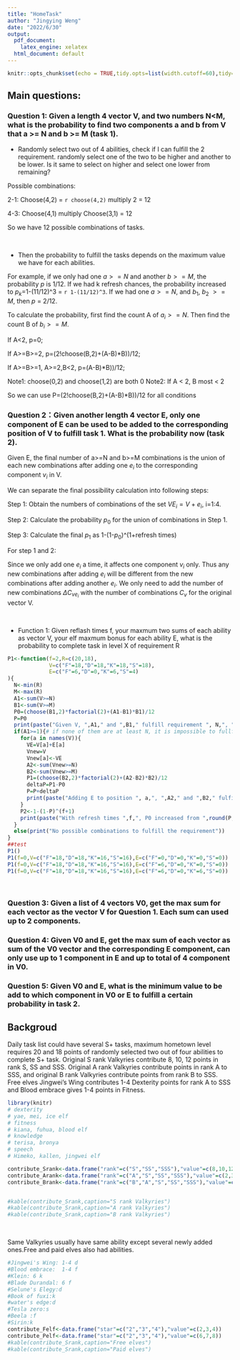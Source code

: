 ```yaml
---
title: "HomeTask"
author: "Jingying Weng"
date: "2022/6/30"
output:
  pdf_document: 
    latex_engine: xelatex
  html_document: default
---
```


```r
knitr::opts_chunk$set(echo = TRUE,tidy.opts=list(width.cutoff=60),tidy=TRUE)
```

## Main questions:

### Question 1: Given a length 4 vector V, and two numbers N<M, what is the probability to find two components a and b from V that a >= N and b >= M (task 1).

* Randomly select two out of 4 abilities, check if I can fulfill the 2 requirement. randomly select one of the two to be higher and another to be lower. Is it same to select on higher and select one lower from remaining?

Possible combinations:

2-1: Choose(4,2) = `r choose(4,2)` multiply 2 = 12

4-3: Choose(4,1) multiply Choose(3,1) = 12

So we have 12 possible combinations of tasks.

<br>

* Then the probability to fulfill the tasks depends on the maximum value we have for each abilities.

For example, if we only had one $a >= N$ and another $b >= M$, the probability $p$ is 1/12. If we had k refresh chances, the probability increased to $p_k$=1-(11/12)^3 = `r 1-(11/12)^3`. If we had one $a >= N$, and $b_1$, $b_2$ $>= M$, then $p$ = 2/12.

To calculate the probability, first find the count A of $a_i >= N$. Then find the count B of $b_i >= M$.

If A<2,     p=0;

If A>=B>=2, p=(2!choose(B,2)+(A-B)*B))/12;

If A>=B>=1, A>=2,B<2, p=(A-B)*B))/12;

Note1: choose(0,2) and choose(1,2) are both 0
Note2: If A < 2, B most < 2

So we can use P=(2!choose(B,2)+(A-B)*B))/12 for all conditions


### Question 2：Given another length 4 vector E, only one component of E can be used to be added to the corresponding position of V to fulfill task 1. What is the probability now (task 2).

Given E, the final number of a>=N and b>=M combinations is the union of each new combinations after adding one $e_i$ to the corresponding component $v_i$ in V.

We can separate the final possibility calculation into following steps:

Step 1: Obtain the numbers of combinations of the set $VE_i = V + e_i$, i=1:4.

Step 2: Calculate the probability $p_0$ for the union of combinations in Step 1.  

Step 3: Calculate the final $p_1$ as 1-(1-$p_0$)^(1+refresh times)

For step 1 and 2:

Since we only add one $e_i$ a time, it affects one component $v_i$ only. Thus any new combinations after adding $e_i$ will be different from the new combinations after adding another $e_i$. We only need to add the number of new combinations $\Delta C_{ve_i}$  with the number of combinations $C_v$ for the original vector V.  


<br>


* Function 1: Given reflash times f, your maxmum two sums of each ability as vector V, your elf maxmum bonus for each ability E, what is the probability to complete task in level X of requirement R

```r
P1<-function(f=2,R=c(20,18),
             V=c("F"=18,"D"=18,"K"=18,"S"=18),
             E=c("F"=6,"D"=0,"K"=6,"S"=4)
){
  N<-min(R)
  M<-max(R)
  A1<-sum(V>=N)
  B1<-sum(V>=M)
  P0=(choose(B1,2)*factorial(2)+(A1-B1)*B1)/12
  P=P0
  print(paste("Given V, ",A1," and ",B1," fulfill requirement ", N,", ",M, ", P0 = ",round(P,3),sep=""))
  if(A1>=1){# if none of them are at least N, it is impossible to fullfill the requirement
    for(a in names(V)){
      VE=V[a]+E[a]
      Vnew=V
      Vnew[a]<-VE
      A2<-sum(Vnew>=N)
      B2<-sum(Vnew>=M)
      P1=(choose(B2,2)*factorial(2)+(A2-B2)*B2)/12
      deltaP=P1-P0
      P=P+deltaP
      print(paste("Adding E to position ", a,", ",A2," and ",B2," fulfill requirement, ", round(deltaP,3)," more likely now",sep=""))
    }
    P2<-1-(1-P)^(f+1)
    print(paste("With refresh times ",f,", P0 increased from ",round(P,3)," to ",round(P2,3),sep=""))
  }
  else(print("No possible combinations to fulfill the requirement"))
}
##test
P1()
P1(f=0,V=c("F"=18,"D"=18,"K"=16,"S"=16),E=c("F"=0,"D"=0,"K"=0,"S"=0))
P1(f=0,V=c("F"=18,"D"=18,"K"=16,"S"=16),E=c("F"=6,"D"=0,"K"=0,"S"=0))
P1(f=0,V=c("F"=18,"D"=18,"K"=16,"S"=16),E=c("F"=6,"D"=0,"K"=6,"S"=0))
```
<br>

### Question 3: Given a list of 4 vectors V0, get the max sum for each vector as the vector V for Question 1. Each sum can used up to 2 components.

### Question 4: Given V0 and E, get the max sum of each vector as sum of the V0 vector and the corresponding E component, can only use up to 1 component in E and up to total of 4 component in V0.

### Question 5: Given V0 and E, what is the minimum value to be add to which component in V0 or E to fulfill a certain probability in task 2.


## Backgroud

Daily task list could have several S+ tasks, maximum hometown level requires 20 and 18 points of randomly selected two out of four abilities to complete S+ task. Original S rank Valkyries contribute 8, 10, 12 points in rank S, SS and SSS. Original A rank Valkyries contribute points in rank A to SSS, and original B rank Valkyries contribute points from rank B to SSS. Free elves Jingwei's Wing contributes 1-4 Dexterity points for rank A to SSS and Blood embrace gives 1-4 points in Fitness.

```r
library(knitr)
# dexterity
# yae, mei, ice elf
# fitness
# kiana, fuhua, blood elf
# knowledge
# terisa, bronya
# speech
# Himeko, kallen, jingwei elf

contribute_Srank<-data.frame("rank"=c("S","SS","SSS"),"value"=c(8,10,12))
contribute_Arank<-data.frame("rank"=c("A","S","SS","SSS"),"value"=c(2,3,4,6))
contribute_Brank<-data.frame("rank"=c("B","A","S","SS","SSS"),"value"=c(1,1,2,3,4))


#kable(contribute_Srank,caption="S rank Valkyries")
#kable(contribute_Srank,caption="A rank Valkyries")
#kable(contribute_Srank,caption="B rank Valkyries")

```

<br>

Same Valkyries usually have same ability except several newly added ones.Free and paid elves also had abilities.

```r
#Jingwei's Wing: 1-4 d
#Blood embrace:  1-4 f
#Klein: 6 k
#Blade Durandal: 6 f
#Selune's Elegy:d
#Book of fuxi:k
#water's edge:d
#Tesla zero:s
#Beela :f
#Sirin:k
contribute_Felf<-data.frame("star"=c("2","3","4"),"value"=c(2,3,4))
contribute_Pelf<-data.frame("star"=c("2","3","4"),"value"=c(6,7,8))
#kable(contribute_Srank,caption="Free elves")
#kable(contribute_Srank,caption="Paid elves")
```

